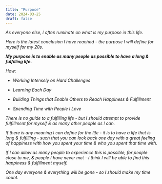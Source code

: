 ```yaml
---
title: "Purpose"
date: 2024-03-25
draft: false
---
```


*As everyone else, I often ruminate on what is my purpose in this life.*

*Here is the latest conclusion I have reached - the purpose I will define for myself for my 20s.*

***My purpose is to enable as many people as possible to have a long & fulfilling life.***

*How:* 

- *Working Intensely on Hard Challenges*

- *Learning Each Day*

- *Building Things that Enable Others to Reach Happiness & Fulfillment*

- *Spending Time with People I Love*

*There is no guide to a fulfilling life - but I should attempt to provide fulfillment for myself & as many other people as I can.*

*If there is any meaning I can define for the life - it is to have a life that is long & fulfilling - such that you can look back one day with a great feeling of happiness with how you spent your time & who you spent that time with.*

*If I can allow as many people to experience this is possible, for people close to me, & people I have never met - I think I will be able to find this happiness & fulfillment myself.*

*One day everyone & everything will be gone - so I should make my time count.*
